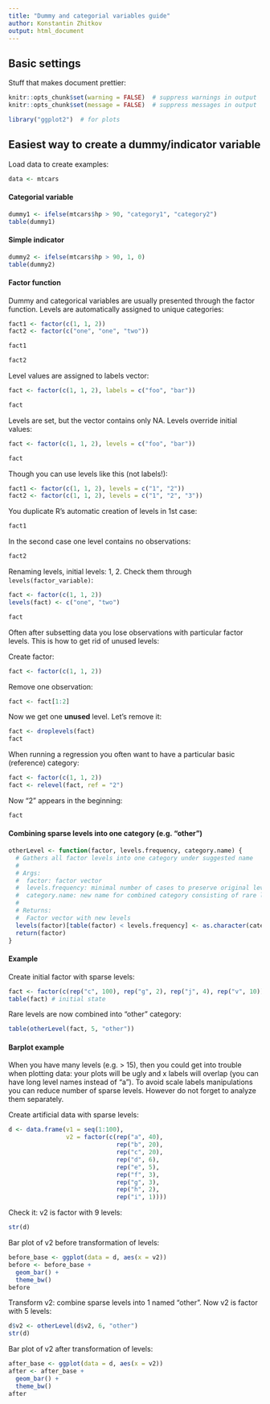 ```yaml
---
title: "Dummy and categorial variables guide"
author: Konstantin Zhitkov
output: html_document
---
```




## Basic settings

Stuff that makes document prettier:


```r
knitr::opts_chunk$set(warning = FALSE)  # suppress warnings in output
knitr::opts_chunk$set(message = FALSE)  # suppress messages in output
```


```r
library("ggplot2")  # for plots
```


## Easiest way to create a dummy/indicator variable


Load data to create examples:


```r
data <- mtcars
```


#### Categorial variable


```r
dummy1 <- ifelse(mtcars$hp > 90, "category1", "category2")
table(dummy1)
```


#### Simple indicator


```r
dummy2 <- ifelse(mtcars$hp > 90, 1, 0)
table(dummy2)
```


#### Factor function


Dummy and categorical variables are usually presented through the factor function. Levels are automatically assigned to unique categories:


```r
fact1 <- factor(c(1, 1, 2))
fact2 <- factor(c("one", "one", "two"))

fact1

fact2
```


Level values are assigned to labels vector:


```r
fact <- factor(c(1, 1, 2), labels = c("foo", "bar"))

fact
```


Levels are set, but the vector contains only NA. Levels override initial values:


```r
fact <- factor(c(1, 1, 2), levels = c("foo", "bar"))

fact
```


Though you can use levels like this (not labels!):


```r
fact1 <- factor(c(1, 1, 2), levels = c("1", "2"))
fact2 <- factor(c(1, 1, 2), levels = c("1", "2", "3"))
```


You duplicate R's automatic creation of levels in 1st case:


```r
fact1
```


In the second case one level contains no observations:


```r
fact2
```


Renaming levels, initial levels: 1, 2. Check them through `levels(factor_variable)`:


```r
fact <- factor(c(1, 1, 2)) 
levels(fact) <- c("one", "two")

fact
```


Often after subsetting data you lose observations with particular factor levels. This is how to get rid of unused levels:


Create factor:


```r
fact <- factor(c(1, 1, 2))
```


Remove one observation:


```r
fact <- fact[1:2]
```


Now we get one __unused__ level. Let's remove it:


```r
fact <- droplevels(fact)
fact
```


When running a regression you often want to have a particular basic (reference) category:


```r
fact <- factor(c(1, 1, 2))
fact <- relevel(fact, ref = "2")
```


Now "2" appears in the beginning:


```r
fact
```


#### Combining sparse levels into one category (e.g. "other")


```r
otherLevel <- function(factor, levels.frequency, category.name) {
  # Gathers all factor levels into one category under suggested name
  #
  # Args:
  #  factor: factor vector
  #  levels.frequency: minimal number of cases to preserve original levels
  #  category.name: new name for combined category consisting of rare leves
  #
  # Returns:
  #  Factor vector with new levels
  levels(factor)[table(factor) < levels.frequency] <- as.character(category.name)
  return(factor)
}
```


#### Example

Create initial factor with sparse levels:


```r
fact <- factor(c(rep("c", 100), rep("g", 2), rep("j", 4), rep("v", 10)))
table(fact) # initial state
```


Rare levels are now combined into "other" category:


```r
table(otherLevel(fact, 5, "other"))
```


#### Barplot example


When you have many levels (e.g. > 15), then you could get into trouble when plotting data: your plots will be ugly and x labels will overlap (you can have long level names instead of "a"). To avoid scale labels manipulations you can reduce number of sparse levels. However do not forget to analyze them separately. 


Create artificial data with sparse levels:


```r
d <- data.frame(v1 = seq(1:100),
                v2 = factor(c(rep("a", 40),
                              rep("b", 20),
                              rep("c", 20),
                              rep("d", 6), 
                              rep("e", 5),
                              rep("f", 3),
                              rep("g", 3),
                              rep("h", 2),
                              rep("i", 1))))
```


Check it: v2 is factor with 9 levels:


```r
str(d)
```


Bar plot of v2 before transformation of levels:


```r
before_base <- ggplot(data = d, aes(x = v2))
before <- before_base +
  geom_bar() +
  theme_bw()
before
```


Transform v2: combine sparse levels into 1 named "other". Now v2 is factor with 5 levels:


```r
d$v2 <- otherLevel(d$v2, 6, "other")
str(d)
```


Bar plot of v2 after transformation of levels:


```r
after_base <- ggplot(data = d, aes(x = v2))
after <- after_base +
  geom_bar() +
  theme_bw()
after
```